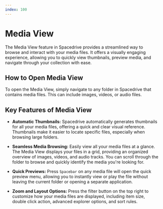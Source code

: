 ```yaml
---
index: 100
---
```


# Media View

The Media View feature in Spacedrive provides a streamlined way to browse and interact with your media files. It offers a visually engaging experience, allowing you to quickly view thumbnails, preview media, and navigate through your collection with ease.

## How to Open Media View

To open the Media View, simply navigate to any folder in Spacedrive that contains media files. This can include images, videos, or audio files.

## Key Features of Media View

- **Automatic Thumbnails:**
  Spacedrive automatically generates thumbnails for all your media files, offering a quick and clear visual reference. Thumbnails make it easier to locate specific files, especially when browsing large folders.

- **Seamless Media Browsing:**
  Easily view all your media files at a glance. The Media View displays your files in a grid, providing an organized overview of images, videos, and audio tracks. You can scroll through the folder to browse and quickly identify the media you're looking for.

- **Quick Previews:**
  Press `Spacebar` on any media file will open the quick preview menu, allowing you to instantly view or play the file without leaving the current folder or opening a separate application.

- **Zoom and Layout Options:**
  Press the filter button on the top right to customize how your media files are displayed, including item size, double click action, advanced explorer options, and sort rules.
